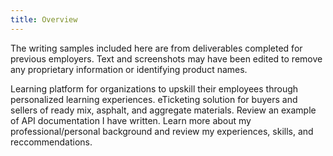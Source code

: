 ```yaml
---
title: Overview
---
```


The writing samples included here are from deliverables completed for previous employers. Text and screenshots may have been edited to remove any proprietary information or identifying product names. 

<CardGroup cols={2}>
  <Card
    title="ProLearn"
    icon="chalkboard-user"
    href="https://writerportfolio.mintlify.app/lrn-assignments"
  >
    Learning platform for organizations to upskill their employees through personalized learning experiences.
  </Card>
  <Card
    title="Supply Connect"
    icon="helmet-safety"
    href="https://writerportfolio.mintlify.app/supply-partner-connections"
  >
    eTicketing solution for buyers and sellers of ready mix, asphalt, and aggregate materials.
  </Card>
<Card
    title="API Documentation"
    icon="gears"
    href="https://writerportfolio.mintlify.app/api-reference/endpoint/get-surfreport"
  >
    Review an example of API documentation I have written.
  </Card>
<Card
    title="About Me"
    icon="user"
    href="https://writerportfolio.mintlify.app/about-me/summary"
  >
    Learn more about my professional/personal background and review my experiences, skills, and reccommendations.
  </Card>
</CardGroup>

